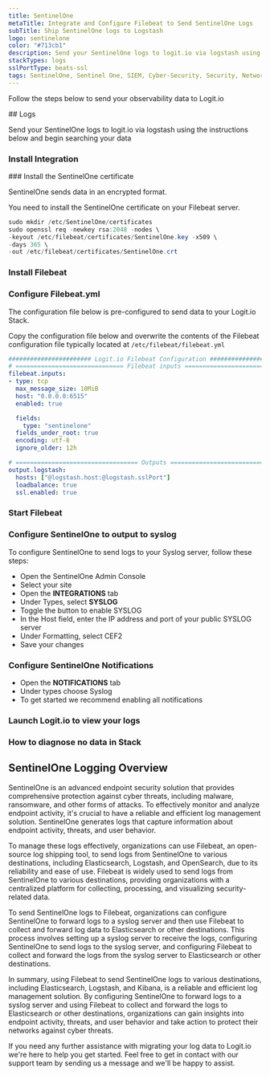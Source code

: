 ```yaml
---
title: SentinelOne
metaTitle: Integrate and Configure Filebeat to Send SentinelOne Logs
subTitle: Ship SentinelOne logs to Logstash
logo: sentinelone
color: "#713cb1"
description: Send your SentinelOne logs to logit.io via logstash using the instructions below and begin searching your data
stackTypes: logs
sslPortType: beats-ssl
tags: SentinelOne, Sentinel One, SIEM, Cyber-Security, Security, Network, Endpoint Security, Sentinelone
---
```


Follow the steps below to send your observability data to Logit.io

<Steps>
  ## Logs

  Send your SentinelOne logs to logit.io via logstash using the instructions below and begin searching your data
  
  ### Install Integration
  <InstallIntegration/>
  ### Install the SentinelOne certificate

  SentinelOne sends data in an encrypted format. 

  You need to install the SentinelOne certificate on your Filebeat server.

  ```ps1 copy
  sudo mkdir /etc/SentinelOne/certificates
  sudo openssl req -newkey rsa:2048 -nodes \
  -keyout /etc/filebeat/certificates/SentinelOne.key -x509 \
  -days 365 \
  -out /etc/filebeat/certificates/SentinelOne.crt
  ```

  ### Install Filebeat

  <InstallFilebeat />

  ### Configure Filebeat.yml

The configuration file below is pre-configured to send data to your Logit.io Stack.
        
Copy the configuration file below and overwrite the contents of the Filebeat 
configuration file typically located at `/etc/filebeat/filebeat.yml`

```yml copy showLineNumbers /@logstash.host/ /@logstash.sslPort/
####################### Logit.io Filebeat Configuration #########################
# ============================== Filebeat inputs ===============================
filebeat.inputs:
- type: tcp
  max_message_size: 10MiB
  host: "0.0.0.0:6515"
  enabled: true

  fields:
    type: "sentinelone"
  fields_under_root: true
  encoding: utf-8
  ignore_older: 12h

# ================================== Outputs ===================================
output.logstash:
  hosts: ["@logstash.host:@logstash.sslPort"]
  loadbalance: true
  ssl.enabled: true
```

  ### Start Filebeat

  <StartFilebeat />

  ### Configure SentinelOne to output to syslog

  To configure SentinelOne to send logs to your Syslog server, follow these steps:

  - Open the SentinelOne Admin Console
  - Select your site
  - Open the __INTEGRATIONS__ tab
  - Under Types, select __SYSLOG__
  - Toggle the button to enable SYSLOG
  - In the Host field, enter the IP address and port of your public SYSLOG server
  - Under Formatting, select CEF2
  - Save your changes

  ### Configure SentinelOne Notifications

  - Open the __NOTIFICATIONS__ tab
  - Under types choose Syslog
  - To get started we recommend enabling all notifications

  ### Launch Logit.io to view your logs

  <LaunchStack utmMedium="logs" utmCampaign="sentinelone" source="SentinelOne" />

  ### How to diagnose no data in Stack

  <DiagnoseNoData />

</Steps>

## SentinelOne Logging Overview

SentinelOne is an advanced endpoint security solution that provides comprehensive 
protection against cyber threats, including malware, ransomware, and other forms 
of attacks. To effectively monitor and analyze endpoint activity, it's crucial to 
have a reliable and efficient log management solution. SentinelOne generates logs 
that capture information about endpoint activity, threats, and user behavior.

To manage these logs effectively, organizations can use Filebeat, an open-source 
log shipping tool, to send logs from SentinelOne to various destinations, including 
Elasticsearch, Logstash, and OpenSearch, due to its reliability and ease of use. 
Filebeat is widely used to send logs from SentinelOne to various destinations, 
providing organizations with a centralized platform for collecting, processing, 
and visualizing security-related data.

To send SentinelOne logs to Filebeat, organizations can configure SentinelOne to 
forward logs to a syslog server and then use Filebeat to collect and forward log 
data to Elasticsearch or other destinations. This process involves setting up a 
syslog server to receive the logs, configuring SentinelOne to send logs to the 
syslog server, and configuring Filebeat to collect and forward the logs from 
the syslog server to Elasticsearch or other destinations.

In summary, using Filebeat to send SentinelOne logs to various destinations, 
including Elasticsearch, Logstash, and Kibana, is a reliable and efficient log 
management solution. By configuring SentinelOne to forward logs to a syslog 
server and using Filebeat to collect and forward the logs to Elasticsearch or 
other destinations, organizations can gain insights into endpoint activity, 
threats, and user behavior and take action to protect their networks against cyber threats.

If you need any further assistance with migrating your log data to Logit.io 
we're here to help you get started. Feel free to get in contact with our support team 
by sending us a message <IntercomButton text="via live chat" /> and we'll be happy to assist.